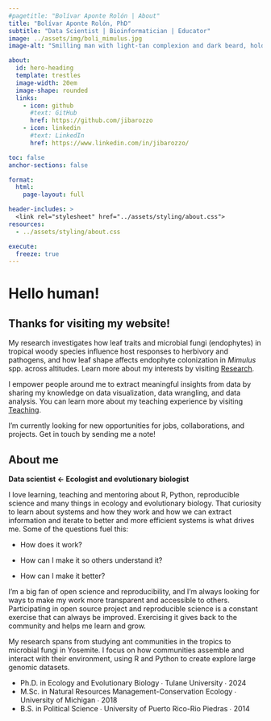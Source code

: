 ```yaml
---
#pagetitle: "Bolívar Aponte Rolón | About"
title: "Bolívar Aponte Rolón, PhD"
subtitle: "Data Scientist | Bioinformatician | Educator"
image: ../assets/img/boli_mimulus.jpg
image-alt: "Smilling man with light-tan complexion and dark beard, holding a Mimulus flower the mountainous outdoors"

about:
  id: hero-heading
  template: trestles
  image-width: 20em
  image-shape: rounded
  links:
    - icon: github
      #text: GitHub
      href: https://github.com/jibarozzo
    - icon: linkedin
      #text: LinkedIn
      href: https://www.linkedin.com/in/jibarozzo/

toc: false
anchor-sections: false

format: 
  html: 
    page-layout: full

header-includes: >
  <link rel="stylesheet" href="../assets/styling/about.css">
resources:
  - ../assets/styling/about.css

execute: 
  freeze: true
---
```


::: {#hero-heading}
# Hello human!

<!-- ![](assets/img/JR-logo.webp){.img-va-bottom fig-alt="cat with tail shaped as the letter J next to last name initial R" width="100"} -->

## Thanks for visiting my website!

My research investigates how leaf traits and microbial fungi (endophytes) in tropical woody species influence host responses to herbivory and pathogens, and how leaf shape affects endophyte colonization in *Mimulus* spp. across altitudes. Learn more about my interests by visiting [Research](/research).

I empower people around me to extract meaningful insights from data by sharing my knowledge on data visualization, data wrangling, and data analysis. You can learn more about my teaching experience by visiting [Teaching](/teaching).

I'm currently looking for new opportunities for jobs, collaborations, and projects. Get in touch by sending me a note!
:::

## About me

::: grid
::: {#about-me-1 .g-col-6}
**Data scientist \<- Ecologist and evolutionary biologist**

I love learning, teaching and mentoring about R, Python, reproducible science and many things in ecology and evolutionary biology. That curiosity to learn about systems and how they work and how we can extract information and iterate to better and more efficient systems is what drives me. Some of the questions fuel this:

-   How does it work?

-   How can I make it so others understand it?

-   How can I make it better?

I'm a big fan of open science and reproducibility, and I'm always looking for ways to make my work more transparent and accessible to others. Participating in open source project and reproducible science is a constant exercise that can always be improved. Exercising it gives back to the community and helps me learn and grow.
:::

::: {#about-me-2 .g-col-6}
My research spans from studying ant communities in the tropics to microbial fungi in Yosemite. I focus on how communities assemble and interact with their environment, using R and Python to create explore large genomic datasets.

<ul class="fa-ul">
   <li><i class="fa-solid fa-graduation-cap"></i>Ph.D. in Ecology and Evolutionary Biology ∙ Tulane University ∙ 2024</li>

   <li><i class="fa-solid fa-graduation-cap"></i>M.Sc. in Natural Resources Management-Conservation Ecology ∙ University of Michigan ∙ 2018</li>

   <li><i class="fa-solid fa-graduation-cap"></i>B.S. in Political Science ∙ University of Puerto Rico-Rio Piedras ∙ 2014</li>

</ul>
:::
:::
